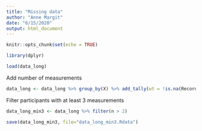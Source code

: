 ```yaml
---
title: "Missing data"
author: "Anne Margit"
date: "6/15/2020"
output: html_document
---
```


```r
knitr::opts_chunk$set(echo = TRUE)
```


```r
library(dplyr)
```

```r
load(data_long)
```

Add number of measurements
```r
data_long <- data_long %>% group_by(X) %>% add_tally(wt = !is.na(RecordedDate))
```

Filter participants with at least 3 measurements
```r
data_long_min3 <- data_long %>% filter(n > 2)
```

```r
save(data_long_min3, file="data_long_min3.Rdata")
```
